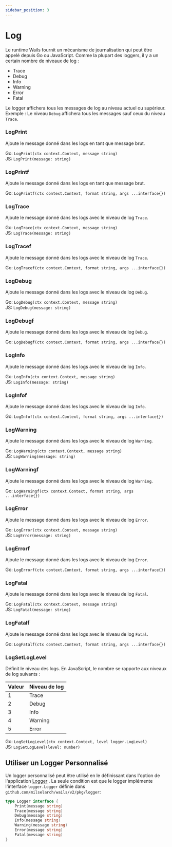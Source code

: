 ```yaml
---
sidebar_position: 3
---
```


# Log

Le runtime Wails fournit un mécanisme de journalisation qui peut être appelé depuis Go ou JavaScript. Comme la plupart des loggers, il y a un certain nombre de niveaux de log :

- Trace
- Debug
- Info
- Warning
- Error
- Fatal

Le logger affichera tous les messages de log au niveau actuel ou supérieur. Exemple : Le niveau `Debug` affichera tous les messages sauf ceux du niveau `Trace`.

### LogPrint

Ajoute le message donné dans les logs en tant que message brut.

Go: `LogPrint(ctx context.Context, message string)`<br/> JS: `LogPrint(message: string)`

### LogPrintf

Ajoute le message donné dans les logs en tant que message brut.

Go: `LogPrintf(ctx context.Context, format string, args ...interface{})`<br/>

### LogTrace

Ajoute le message donné dans les logs avec le niveau de log `Trace`.

Go: `LogTrace(ctx context.Context, message string)`<br/> JS: `LogTrace(message: string)`

### LogTracef

Ajoute le message donné dans les logs avec le niveau de log `Trace`.

Go: `LogTracef(ctx context.Context, format string, args ...interface{})`<br/>

### LogDebug

Ajoute le message donné dans les logs avec le niveau de log `Debug`.

Go: `LogDebug(ctx context.Context, message string)`<br/> JS: `LogDebug(message: string)`

### LogDebugf

Ajoute le message donné dans les logs avec le niveau de log `Debug`.

Go: `LogDebugf(ctx context.Context, format string, args ...interface{})`<br/>

### LogInfo

Ajoute le message donné dans les logs avec le niveau de log `Info`.

Go: `LogInfo(ctx context.Context, message string)`<br/> JS: `LogInfo(message: string)`

### LogInfof

Ajoute le message donné dans les logs avec le niveau de log `Info`.

Go: `LogInfof(ctx context.Context, format string, args ...interface{})`<br/>

### LogWarning

Ajoute le message donné dans les logs avec le niveau de log `Warning`.

Go: `LogWarning(ctx context.Context, message string)`<br/> JS: `LogWarning(message: string)`

### LogWarningf

Ajoute le message donné dans les logs avec le niveau de log `Warning`.

Go: `LogWarningf(ctx context.Context, format string, args ...interface{})`<br/>

### LogError

Ajoute le message donné dans les logs avec le niveau de log `Error`.

Go: `LogError(ctx context.Context, message string)`<br/> JS: `LogError(message: string)`

### LogErrorf

Ajoute le message donné dans les logs avec le niveau de log `Error`.

Go: `LogErrorf(ctx context.Context, format string, args ...interface{})`<br/>

### LogFatal

Ajoute le message donné dans les logs avec le niveau de log `Fatal`.

Go: `LogFatal(ctx context.Context, message string)`<br/> JS: `LogFatal(message: string)`

### LogFatalf

Ajoute le message donné dans les logs avec le niveau de log `Fatal`.

Go: `LogFatalf(ctx context.Context, format string, args ...interface{})`<br/>

### LogSetLogLevel

Définit le niveau des logs. En JavaScript, le nombre se rapporte aux niveaux de log suivants :

| Valeur | Niveau de log |
| ------ | ------------- |
| 1      | Trace         |
| 2      | Debug         |
| 3      | Info          |
| 4      | Warning       |
| 5      | Error         |

Go: `LogSetLogLevel(ctx context.Context, level logger.LogLevel)`<br/> JS: `LogSetLogLevel(level: number)`

## Utiliser un Logger Personnalisé

Un logger personnalisé peut être utilisé en le définissant dans l'option de l'application [Logger](../options.mdx#logger) . La seule condition est que le logger implémente l'interface `logger.Logger` définie dans `github.com/milselarch/wails/v2/pkg/logger`:

```go title="logger.go"
type Logger interface {
    Print(message string)
    Trace(message string)
    Debug(message string)
    Info(message string)
    Warning(message string)
    Error(message string)
    Fatal(message string)
}
```
